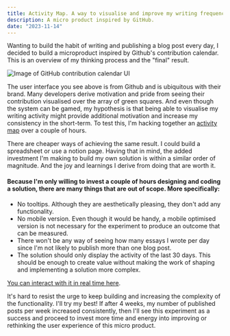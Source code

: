 ```yaml
---
title: Activity Map. A way to visualise and improve my writing frequency.
description: A micro product inspired by GitHub.
date: "2023-11-14"
---
```


Wanting to build the habit of writing and publishing a blog post every day, I decided to build a microproduct inspired by Github's contribution calendar. This is an overview of my thinking process and the "final" result.

![Image of GitHub contribution calendar UI](/github-activity.png)

The user interface you see above is from Github and is ubiquitous with their brand. Many developers derive motivation and pride from seeing their contribution visualised over the array of green squares. And even though the system can be gamed, my hypothesis is that being able to visualise my writing activity might provide additional motivation and increase my consistency in the short-term. To test this, I'm hacking together an [activity map](/dashboard) over a couple of hours.

There are cheaper ways of achieving the same result. I could build a spreadsheet or use a notion page. Having that in mind, the added investment I'm making to build my own solution is within a similar order of magnitude. And the joy and learnings I derive from doing that are worth it.

#### Because I'm only willing to invest a couple of hours designing and coding a solution, there are many things that are out of scope. More specifically:
- No tooltips. Although they are aesthetically pleasing, they don't add any functionality.
- No mobile version. Even though it would be handy, a mobile optimised version is not necessary for the experiment to produce an outcome that can be measured.
- There won't be any way of seeing how many essays I wrote per day since I'm not likely to publish more than one blog post.
- The solution should only display the activity of the last 30 days. This should be enough to create value without making the work of shaping and implementing a solution more complex.

[You can interact with it in real time here](/dashboard).

It's hard to resist the urge to keep building and increasing the complexity of the functionality. I'll try my best! If after 4 weeks, my number of published posts per week increased consistently, then I'll see this experiment as a success and proceed to invest more time and energy into improving or rethinking the user experience of this micro product.
